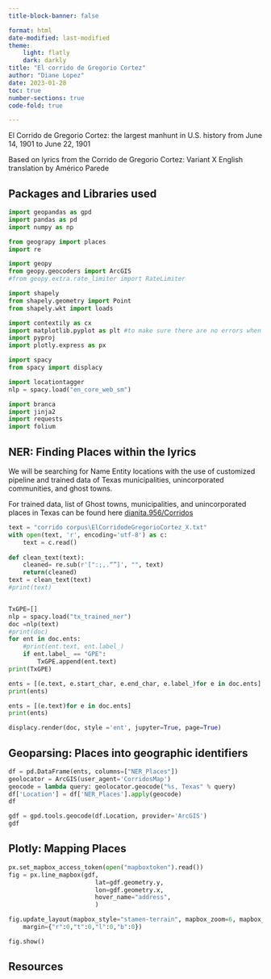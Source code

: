 ```yaml
---
title-block-banner: false

format: html
date-modified: last-modified
theme: 
    light: flatly
    dark: darkly
title: "El corrido de Gregorio Cortez"
author: "Diane Lopez"
date: 2023-01-28
toc: true
number-sections: true
code-fold: true

---
```


<p>
El Corrido de Gregorio Cortez: 
the largest manhunt in U.S. history from June 14, 1901 to June 22, 1901</p>

<p>Based on lyrics from the Corrido de Gregorio Cortez: Variant X English translation by Américo Parede</p>

## Packages and Libraries used

```python
import geopandas as gpd
import pandas as pd
import numpy as np

from geograpy import places
import re

import geopy
from geopy.geocoders import ArcGIS
#from geopy.extra.rate_limiter import RateLimiter

import shapely
from shapely.geometry import Point
from shapely.wkt import loads

import contextily as cx
import matplotlib.pyplot as plt #to make sure there are no errors when plotting a graph
import pyproj
import plotly.express as px 

import spacy
from spacy import displacy

import locationtagger
nlp = spacy.load("en_core_web_sm")

import branca
import jinja2
import requests
import folium
```
## NER: Finding Places within the lyrics 
<p> We will be searching for Name Entity locations with the use of customized pipeline and trained data of Texas municipalities, unincorporated communities, and ghost towns.</p> 
<p>For trained data, list of Ghost towns, municipalities, and unincorporated places in Texas can be found here [dianita.956/Corridos](https://github.com/dianita956/Corridos)</p>

```python
text = "corrido corpus\ElCorridodeGregorioCortez_X.txt"
with open(text, 'r', encoding='utf-8') as c:
    text = c.read()
    
def clean_text(text):
    cleaned= re.sub(r'[":;,.“”]', "", text)
    return(cleaned)
text = clean_text(text)
#print(text)


TxGPE=[]
nlp = spacy.load("tx_trained_ner")
doc =nlp(text) 
#print(doc)
for ent in doc.ents:
    #print(ent.text, ent.label_)
    if ent.label_ == "GPE":
        TxGPE.append(ent.text)
print(TxGPE)
```
```python
ents = [(e.text, e.start_char, e.end_char, e.label_)for e in doc.ents]
print(ents)

ents = [(e.text)for e in doc.ents]
print(ents)
```

```python
displacy.render(doc, style ='ent', jupyter=True, page=True)
```
## Geoparsing: Places into geographic identifiers

```python
df = pd.DataFrame(ents, columns=["NER_Places"])
geolocator = ArcGIS(user_agent='CorridosMap')
geocode = lambda query: geolocator.geocode("%s, Texas" % query)
df['Location'] = df['NER_Places'].apply(geocode)
df
```
```python
gdf = gpd.tools.geocode(df.Location, provider='ArcGIS')
gdf
```
## Plotly: Mapping Places

```python

px.set_mapbox_access_token(open("mapboxtoken").read())
fig = px.line_mapbox(gdf,
                        lat=gdf.geometry.y,
                        lon=gdf.geometry.x,
                        hover_name="address",
                        )

fig.update_layout(mapbox_style="stamen-terrain", mapbox_zoom=6, mapbox_center_lat = 29,
    margin={"r":0,"t":0,"l":0,"b":0})

fig.show()
```
## Resources {.appendix}


